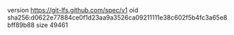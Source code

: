 version https://git-lfs.github.com/spec/v1
oid sha256:d0622e77884ce0f1d23aa9a3526ca09211111e38c602f5b4fc3a65e8bff89b88
size 49461
